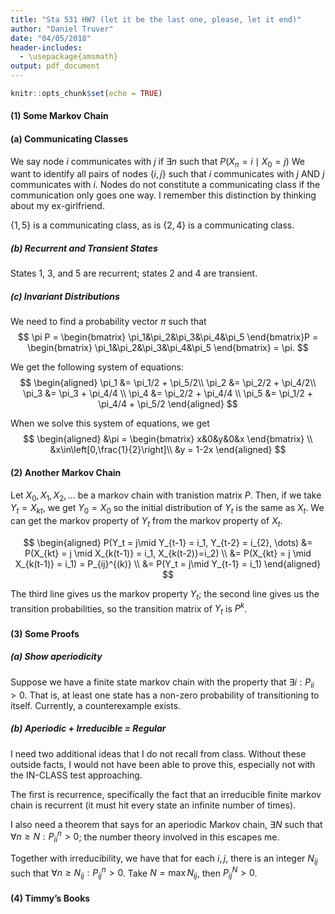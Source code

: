 ```yaml
---
title: "Sta 531 HW7 (let it be the last one, please, let it end)"
author: "Daniel Truver"
date: "04/05/2018"
header-includes:
  - \usepackage{amsmath}
output: pdf_document
---
```


```r
knitr::opts_chunk$set(echo = TRUE)
```

#### (1) Some Markov Chain

#### (a) Communicating Classes 

We say node $i$ communicates with $j$ if $\exists n$ such that $P(X_n = i \mid X_0 = j)$
We want to identify all pairs of nodes $\{i, j\}$ such that $i$ communicates with $j$ AND $j$ communicates with $i$. Nodes do not constitute a communicating class if the communication only goes one way. I remember this distinction by thinking about my ex-girlfriend. 

$\{1,5\}$ is a communicating class, as is $\{2,4\}$ is a communicating class.

##### (b) Recurrent and Transient States

States 1, 3, and 5 are recurrent; states 2 and 4 are transient. 

##### (c) Invariant Distributions 

We need to find a probability vector $\pi$ such that 
$$
\pi P = \begin{bmatrix} \pi_1&\pi_2&\pi_3&\pi_4&\pi_5 \end{bmatrix}P = \begin{bmatrix} \pi_1&\pi_2&\pi_3&\pi_4&\pi_5 \end{bmatrix} = \pi.
$$

We get the following system of equations:
$$
\begin{aligned}
\pi_1 &= \pi_1/2 + \pi_5/2\\
\pi_2 &= \pi_2/2 + \pi_4/2\\
\pi_3 &= \pi_3 + \pi_4/4 \\
\pi_4 &= \pi_2/2 + \pi_4/4 \\
\pi_5 &= \pi_1/2 + \pi_4/4 + \pi_5/2
\end{aligned}
$$

When we solve this system of equations, we get 
$$
\begin{aligned}
&\pi = \begin{bmatrix} x&0&y&0&x \end{bmatrix} \\
&x\in\left[0,\frac{1}{2}\right]\\
&y = 1-2x
\end{aligned}
$$

#### (2) Another Markov Chain

Let $X_0, X_1, X_2, \dots$ be a markov chain with tranistion matrix $P$. Then, if we take $Y_t = X_{kt}$, we get $Y_0 = X_0$ so the initial distribution of $Y_t$ is the same as $X_t$. We can get the markov property of $Y_t$ from the markov property of $X_t$.

$$
\begin{aligned}
P(Y_t = j\mid Y_{t-1} = i_1, Y_{t-2} = i_{2}, \dots) 
&= P(X_{kt} = j \mid X_{k(t-1)} = i_1, X_{k(t-2)}=i_2) \\
&=  P(X_{kt} = j \mid X_{k(t-1)} = i_1) = P_{ij}^{(k)} \\
&= P(Y_t = j\mid Y_{t-1} = i_1)
\end{aligned}
$$

The third line gives us the markov property $Y_t$; the second line gives us the transition probabilities, so the transition matrix of $Y_t$ is $P^k$.

#### (3) Some Proofs

##### (a) Show aperiodicity 

Suppose we have a finite state markov chain with the property that $\exists i: P_{ii} > 0$. That is, at least one state has a non-zero probability of transitioning to itself. Currently, a counterexample exists.

##### (b) Aperiodic + Irreducible = Regular

I need two additional ideas that I do not recall from class. Without these outside facts, I would not have been able to prove this, especially not with the IN-CLASS test approaching.

The first is recurrence, specifically the fact that an irreducible finite markov chain is recurrent (it must hit every state an infinite number of times). 

I also need a theorem that says for an aperiodic Markov chain, $\exists N$ such that $\forall n \geq N:P^n_{ii} > 0$; the number theory involved in this escapes me. 

Together with irreducibility, we have that for each $i,j$, there is an integer $N_{ij}$ such that $\forall n \geq N_{ij}:P^n_{ij} > 0$. Take $N = \max N_{ij}$, then $P^N_{ij} > 0$.

#### (4) Timmy's Books

